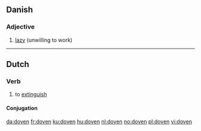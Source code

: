 ==Danish==

===Adjective===
{{infl|da|adjective}}

# [[lazy]] (unwilling to work)

{{tbot entry|Danish|lazy|2007|December|da}}

----

==Dutch==
===Verb===
{{infl|nl|verb|cat=weak verbs}}
# to [[extinguish]]

====Conjugation====
{{nl-verb|doof|dooft|doofde|doofden|hebben|gedoofd}}

[[da:doven]]
[[fr:doven]]
[[ku:doven]]
[[hu:doven]]
[[nl:doven]]
[[no:doven]]
[[pl:doven]]
[[vi:doven]]